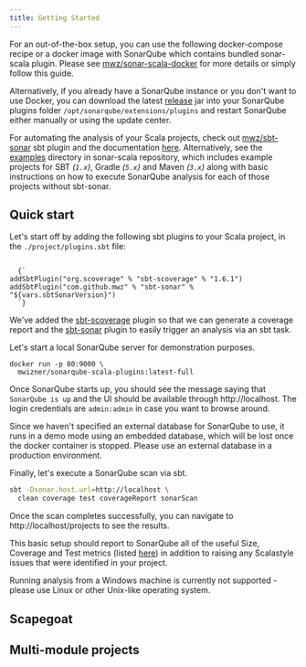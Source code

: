```yaml
---
title: Getting Started
---
```



For an out-of-the-box setup, you can use the following docker-compose recipe or
a docker image with SonarQube which contains bundled sonar-scala plugin. Please
see [mwz/sonar-scala-docker](https://github.com/mwz/sonar-scala-docker) for more
details or simply follow this guide.

Alternatively, if you already have a SonarQube instance or you don't want to use
Docker, you can download the latest
[release](https://github.com/mwz/sonar-scala/releases) jar into your SonarQube
plugins folder `/opt/sonarqube/extensions/plugins` and restart SonarQube either
manually or using the update center.

For automating the analysis of your Scala projects, check out
[mwz/sbt-sonar](https://github.com/mwz/sbt-sonar) sbt plugin and the
documentation [here](sbt-sonar.mdx). Alternatively, see the
[examples](https://github.com/mwz/sonar-scala/tree/master/examples) directory in
sonar-scala repository, which includes example projects for SBT _(`1.x`)_,
Gradle _(`5.x`)_ and Maven _(`3.x`)_ along with basic instructions on how to
execute SonarQube analysis for each of those projects without sbt-sonar.

## Quick start

Let's start off by adding the following sbt plugins to your Scala project, in
the `./project/plugins.sbt` file:

<code className="language-scala">
  {`
addSbtPlugin("org.scoverage" % "sbt-scoverage" % "1.6.1")
addSbtPlugin("com.github.mwz" % "sbt-sonar" % "${vars.sbtSonarVersion}")
  `}
</code>

We've added the [sbt-scoverage](https://github.com/scoverage/sbt-scoverage)
plugin so that we can generate a coverage report and the
[sbt-sonar](sbt-sonar.mdx) plugin to easily trigger an analysis via an sbt task.

Let's start a local SonarQube server for demonstration purposes.

```
docker run -p 80:9000 \
  mwizner/sonarqube-scala-plugins:latest-full
```

Once SonarQube starts up, you should see the message saying that
`SonarQube is up` and the UI should be available through http://localhost. The
login credentials are `admin:admin` in case you want to browse around.

<div className="alert alert--warning" role="alert">
  Since we haven't specified an external database for SonarQube to use, it runs
  in a demo mode using an embedded database, which will be lost once the docker
  container is stopped. Please use an external database in a production
  environment.
</div>

Finally, let's execute a SonarQube scan via sbt.

```bash
sbt -Dsonar.host.url=http://localhost \
  clean coverage test coverageReport sonarScan
```

Once the scan completes successfully, you can navigate to
http://localhost/projects to see the results.

This basic setup should report to SonarQube all of the useful Size, Coverage and
Test metrics (listed [here](about/supported-metrics.mdx)) in addition to raising
any Scalastyle issues that were identified in your project.

<div className="alert alert--warning" role="alert">
  Running analysis from a Windows machine is currently not supported - please
  use Linux or other Unix-like operating system.
</div>

## Scapegoat

## Multi-module projects
